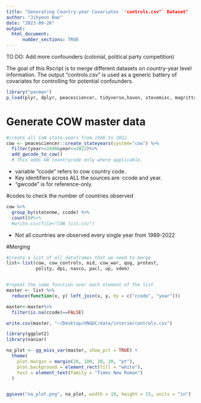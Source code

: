 ```yaml
---
title: "Generating Country-year Covariates `"controls.csv"` Dataset"
author: "Jihyeon Bae"
date: "2023-09-26"
output: 
  html_document:
      number_sections: TRUE
---
```

TO DO: Add more confounders (colonial, political party competition)

The goal of this Rscript is to merge different datasets on country-year level information. The output "controls.csv" is used as a generic battery of covariates for controlling for potential confounders.



```r
library("pacman")
p_load(plyr, dplyr, peacesciencer, tidyverse,haven, stevemisc, magrittr, purrr)
```

# Generate COW master data
```r
#create all CoW state-years from 1946 to 2022.
cow <- peacesciencer::create_stateyears(system="cow") %>%
  filter(year>=1946&year<=2022)%>%
  add_gwcode_to_cow()
  # This adds GW countrycode only where applicable.
```
* variable "ccode" refers to cow country code.
* Key identifiers across ALL the sources are: ccode and year.
* "gwcode" is for reference-only. 

#codes to check the number of countries observed
```r
cow %>%
  group_by(statenme, ccode) %>%
  count()#%>%
  #write.csv(file="COW list.csv")
```
* Not all countries are observed every single year from 1989-2022

#Merging
```r
#create a list of all dataframes that we need to merge
list<-list(cow, cow_controls, mid, cow_war, qog, protest,
           polity, dpi, navco, pacl, up, vdem)


#repeat the same function over each element of the list
master <- list %>%
  reduce(function(x, y) left_join(x, y, by = c("ccode", "year")))

master<-master%>%
  filter(is.na(ccode)==FALSE) 

write.csv(master, "~/Desktop/UNGDC/data/interim/controls.csv")

library(ggplot2)
library(naniar)

na_plot <- gg_miss_var(master, show_pct = TRUE) +
  theme(
    plot.margin = margin(20, 100, 20, 20, "pt"),
    plot.background = element_rect(fill = "white"),
    text = element_text(family = "Times New Roman")
  )


ggsave("na_plot.png", na_plot, width = 10, height = 15, units = "in")
```

